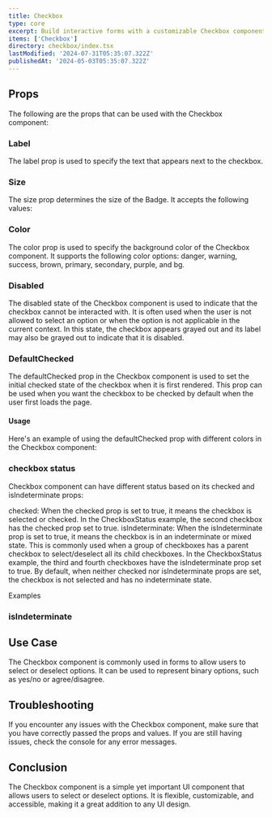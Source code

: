```yaml
---
title: Checkbox
type: core
excerpt: Build interactive forms with a customizable Checkbox component for React. Seamlessly integrate checkboxes into your applications, providing users with clear and intuitive options.
items: ['Checkbox']
directory: checkbox/index.tsx
lastModified: '2024-07-31T05:35:07.322Z'
publishedAt: '2024-05-03T05:35:07.322Z'
---
```


## Props

The following are the props that can be used with the Checkbox component:

### Label

The label prop is used to specify the text that appears next to the checkbox.

<Playground name="checkboxLabel" root="checkbox" />

### Size

The size prop determines the size of the Badge. It accepts the following values:

<Playground name="checkboxSize" root="checkbox" />

### Color

The color prop is used to specify the background color of the Checkbox component. It supports the following color options: danger, warning, success, brown, primary, secondary, purple, and bg.

<Playground name="checkboxColor" root="checkbox" />

### Disabled

The disabled state of the Checkbox component is used to indicate that the checkbox cannot be interacted with. It is often used when the user is not allowed to select an option or when the option is not applicable in the current context. In this state, the checkbox appears grayed out and its label may also be grayed out to indicate that it is disabled.

<Playground name="checkboxDisabled" root="checkbox" />

### DefaultChecked

The defaultChecked prop in the Checkbox component is used to set the initial checked state of the checkbox when it is first rendered. This prop can be used when you want the checkbox to be checked by default when the user first loads the page.

#### Usage

<Playground name="checkboxDefaultChecked" root="checkbox" />

Here's an example of using the defaultChecked prop with different colors in the Checkbox component:

### checkbox status

Checkbox component can have different status based on its checked and isIndeterminate props:

checked: When the checked prop is set to true, it means the checkbox is selected or checked. In the CheckboxStatus example, the second checkbox has the checked prop set to true.
isIndeterminate: When the isIndeterminate prop is set to true, it means the checkbox is in an indeterminate or mixed state. This is commonly used when a group of checkboxes has a parent checkbox to select/deselect all its child checkboxes. In the CheckboxStatus example, the third and fourth checkboxes have the isIndeterminate prop set to true.
By default, when neither checked nor isIndeterminate props are set, the checkbox is not selected and has no indeterminate state.

Examples

<Playground name="checkboxStatus" root="checkbox" />

### isIndeterminate

<Playground direction="column" name="checkboxIsIndeterminate" root="checkbox" />

## Use Case

The Checkbox component is commonly used in forms to allow users to select or deselect options. It can be used to represent binary options, such as yes/no or agree/disagree.

## Troubleshooting

If you encounter any issues with the Checkbox component, make sure that you have correctly passed the props and values. If you are still having issues, check the console for any error messages.

## Conclusion

The Checkbox component is a simple yet important UI component that allows users to select or deselect options. It is flexible, customizable, and accessible, making it a great addition to any UI design.
